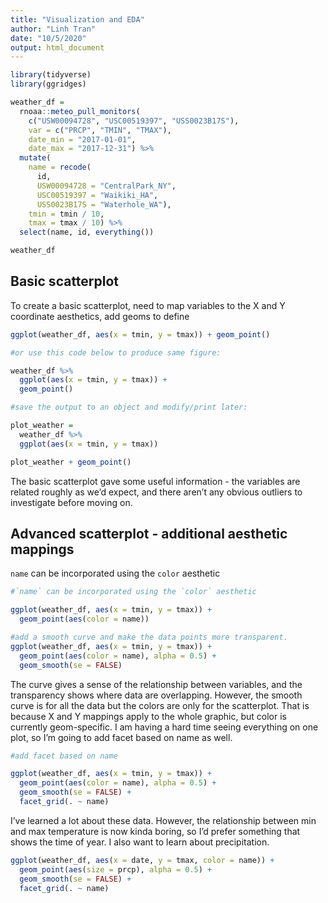 ```yaml
---
title: "Visualization and EDA"
author: "Linh Tran"
date: "10/5/2020"
output: html_document
---
```


```r
library(tidyverse)
library(ggridges)
```

```r
weather_df = 
  rnoaa::meteo_pull_monitors(
    c("USW00094728", "USC00519397", "USS0023B17S"),
    var = c("PRCP", "TMIN", "TMAX"), 
    date_min = "2017-01-01",
    date_max = "2017-12-31") %>%
  mutate(
    name = recode(
      id, 
      USW00094728 = "CentralPark_NY", 
      USC00519397 = "Waikiki_HA",
      USS0023B17S = "Waterhole_WA"),
    tmin = tmin / 10,
    tmax = tmax / 10) %>%
  select(name, id, everything())

weather_df
```

## Basic scatterplot
To create a basic scatterplot, need to map variables to the X and Y coordinate aesthetics, add geoms to define 

```r
ggplot(weather_df, aes(x = tmin, y = tmax)) + geom_point()

#or use this code below to produce same figure:

weather_df %>% 
  ggplot(aes(x = tmin, y = tmax)) +
  geom_point()

#save the output to an object and modify/print later:

plot_weather = 
  weather_df %>% 
  ggplot(aes(x = tmin, y = tmax)) 

plot_weather + geom_point()
```
The basic scatterplot gave some useful information - the variables are related roughly as we'd expect, and there aren't any obvious outliers to investigate before moving on. 

## Advanced scatterplot - additional aesthetic mappings

`name` can be incorporated using the `color` aesthetic

```r
#`name` can be incorporated using the `color` aesthetic

ggplot(weather_df, aes(x = tmin, y = tmax)) +
  geom_point(aes(color = name))

#add a smooth curve and make the data points more transparent.
ggplot(weather_df, aes(x = tmin, y = tmax)) +
  geom_point(aes(color = name), alpha = 0.5) +
  geom_smooth(se = FALSE)
```
The curve gives a sense of the relationship between variables, and the transparency shows where data are overlapping. However, the smooth curve is for all the data but the colors are only for the scatterplot. That is because X and Y mappings apply to the whole graphic, but color is currently geom-specific. I am having a hard time seeing everything on one plot, so I'm going to add facet based on name as well.

```r
#add facet based on name

ggplot(weather_df, aes(x = tmin, y = tmax)) +
  geom_point(aes(color = name), alpha = 0.5) +
  geom_smooth(se = FALSE) +
  facet_grid(. ~ name)
```

I've learned a lot about these data. However, the relationship between min and max temperature is now kinda boring, so I'd prefer something that shows the time of year. I also want to learn about precipitation.

```r
ggplot(weather_df, aes(x = date, y = tmax, color = name)) +
  geom_point(aes(size = prcp), alpha = 0.5) +
  geom_smooth(se = FALSE) + 
  facet_grid(. ~ name)
```

